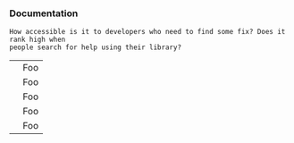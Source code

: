 
<Content>
    <h3 className="subtitle is-5">Documentation</h3>

    How accessible is it to developers who need to find some fix? Does it rank high when
    people search for help using their library?
</Content>

<table className="table">
    <tbody>
    <tr>
        <td><Rating rating={5}/></td>
        <td>Foo</td>
    </tr>
    <tr>
        <td><Rating rating={4}/></td>
        <td>Foo</td>
    </tr>
    <tr>
        <td><Rating rating={3}/></td>
        <td>Foo</td>
    </tr>
    <tr>
        <td><Rating rating={2}/></td>
        <td>Foo</td>
    </tr>
    <tr>
        <td><Rating rating={1}/></td>
        <td>Foo</td>
    </tr>
    </tbody>
</table>